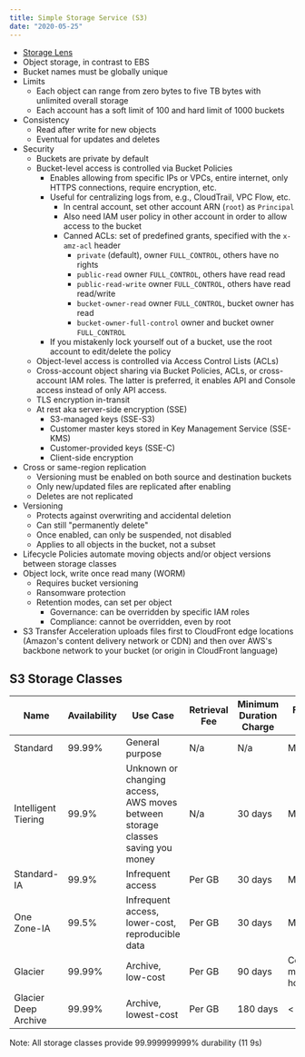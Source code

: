 ```yaml
---
title: Simple Storage Service (S3)
date: "2020-05-25"
---
```


- [Storage Lens](https://aws.amazon.com/blogs/aws/s3-storage-lens/)
- Object storage, in contrast to EBS
- Bucket names must be globally unique
- Limits
  - Each object can range from zero bytes to five TB bytes with unlimited overall storage
  - Each account has a soft limit of 100 and hard limit of 1000 buckets
- Consistency
  - Read after write for new objects
  - Eventual for updates and deletes
- Security
  - Buckets are private by default
  - Bucket-level access is controlled via Bucket Policies
    - Enables allowing from specific IPs or VPCs, entire internet, only HTTPS connections, require encryption, etc.
    - Useful for centralizing logs from, e.g., CloudTrail, VPC Flow, etc.
      - In central account, set other account ARN (`root`) as `Principal`
      - Also need IAM user policy in other account in order to allow access to the bucket
      - Canned ACLs: set of predefined grants, specified with the `x-amz-acl` header
        - `private` (default), owner `FULL_CONTROL`, others have no rights
        - `public-read` owner `FULL_CONTROL`, others have read read
        - `public-read-write` owner `FULL_CONTROL`, others have read read/write
        - `bucket-owner-read` owner `FULL_CONTROL`, bucket owner has read
        - `bucket-owner-full-control` owner and bucket owner `FULL_CONTROL`
    - If you mistakenly lock yourself out of a bucket, use the root account to edit/delete the policy
  - Object-level access is controlled via Access Control Lists (ACLs)
  - Cross-account object sharing via Bucket Policies, ACLs, or cross-account IAM roles. The latter is preferred, it enables API and Console access instead of only API access.
  - TLS encryption in-transit
  - At rest aka server-side encryption (SSE)
    - S3-managed keys (SSE-S3)
    - Customer master keys stored in Key Management Service (SSE-KMS)
    - Customer-provided keys (SSE-C)
    - Client-side encryption
- Cross or same-region replication
  - Versioning must be enabled on both source and destination buckets
  - Only new/updated files are replicated after enabling
  - Deletes are not replicated
- Versioning
  - Protects against overwriting and accidental deletion
  - Can still "permanently delete"
  - Once enabled, can only be suspended, not disabled
  - Applies to all objects in the bucket, not a subset
- Lifecycle Policies automate moving objects and/or object versions between storage classes
- Object lock, write once read many (WORM)
  - Requires bucket versioning
  - Ransomware protection
  - Retention modes, can set per object
    - Governance: can be overridden by specific IAM roles
    - Compliance: cannot be overridden, even by root
- S3 Transfer Acceleration uploads files first to CloudFront edge locations (Amazon's content delivery network or CDN) and then over AWS's backbone network to your bucket (or origin in CloudFront language)

## S3 Storage Classes

| Name                 | Availability | Use Case                                                                       | Retrieval Fee | Minimum Duration Charge | First-Byte Latency            |
| -------------------- | ------------ | ------------------------------------------------------------------------------ | ------------- | ----------------------- | ----------------------------- |
| Standard             | 99.99%       | General purpose                                                                | N/a           | N/a                     | Milliseconds                  |
| Intelligent Tiering  | 99.9%        | Unknown or changing access, AWS moves between storage classes saving you money | N/a           | 30 days                 | Milliseconds                  |
| Standard-IA          | 99.9%        | Infrequent access                                                              | Per GB        | 30 days                 | Milliseconds                  |
| One Zone-IA          | 99.5%        | Infrequent access, lower-cost, reproducible data                               | Per GB        | 30 days                 | Milliseconds                  |
| Glacier              | 99.99%       | Archive, low-cost                                                              | Per GB        | 90 days                 | Configurable minutes to hours |
| Glacier Deep Archive | 99.99%       | Archive, lowest-cost                                                           | Per GB        | 180 days                | < 12 hours                    |

Note: All storage classes provide 99.999999999% durability (11 9s)
